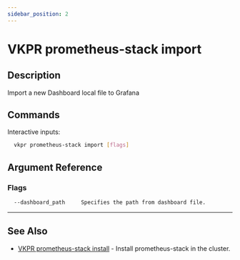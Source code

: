 ```yaml
---
sidebar_position: 2
---
```


# VKPR prometheus-stack import

## Description

Import a new Dashboard local file to Grafana

## Commands

Interactive inputs:

```bash
  vkpr prometheus-stack import [flags]
```

## Argument Reference

### Flags

```sh
  --dashboard_path     Specifies the path from dashboard file.
```

---

## See Also

- [VKPR prometheus-stack install](/docs/commands/prometheus-stack/install) - Install prometheus-stack in the cluster.
